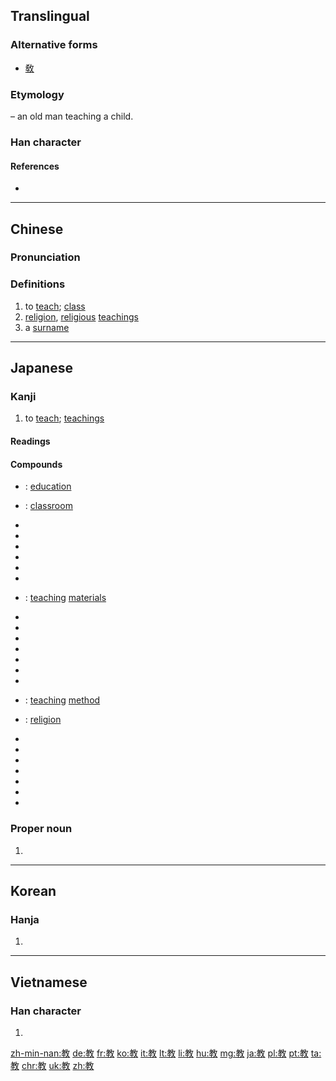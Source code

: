 {{also|敎}}
==Translingual==
{{stroke order|strokes=11}}

===Alternative forms===
* [[敎]]

===Etymology===
{{Han compound|孝|t1=old man and child|攴|alt2=攵|t2=action}} – an old man teaching a child.

===Han character===
{{Han char|rn=66|rad=攴|as=07|sn=11|four=4844<sub>0</sub>|canj=十木人大 (JDOK)|ids=⿰[[孝]][[攵]]}}

====References====
* {{Han ref|kx=0472.051|dkj=13213|dj=0823.010|hdz=21459.090|uh=6559|ud=25945|bh=B1D0|bd=45520}}

----

==Chinese==
{{zh-forms}}

===Pronunciation===
{{zh-pron
|m=jiào,jiāo,2a=y
|c=gaau1,gaau3
|h=pfs=kau/kâu
|mn=kà/kàu
|w=2qiau,2kau
|mc=y
|oc=y
|ma=y
|cat=v,n,pn
}}

===Definitions===
{{zh-hanzi}}

# to [[teach]]; [[class]]
# [[religion]], [[religious]] [[teachings]]
# a [[surname]]

----

==Japanese==

===Kanji===
{{ja-kanji|grade=2|rs=攴07}}

# to [[teach]]; [[teaching]]s

====Readings====
{{ja-readings
|goon=[[きょう]] (kyō) < [[けう]] (keu)
|kanon=[[こう]] (kō) < [[かう]] (kau) {{non-joyo-reading}}
|kun=[[おしえる]] ([[教える]], oshieru), [[おしえ]] ([[教え]], oshie), [[おそわる]] ([[教わる]], osowaru)}}

====Compounds====
{{der-top|Compounds}}
* {{ja-r|教育|きょういく}}: [[education]]
* {{ja-r|教室|きょうしつ}}: [[classroom]]
* {{ja-r|教員|きょういん}}
* {{ja-r|教化|きょうか}}
* {{ja-r|教科|きょうか}}
* {{ja-r|教会|きょうかい}}
* {{ja-r|教戒|教戒, 教誨|きょうかい}}
* {{ja-r|教学|きょうがく}}
* {{ja-r|教材|きょうざい}}: [[teaching]] [[materials]]
* {{ja-r|教義|tr=きょうぎ}}
* {{ja-r|教師|tr=きょうし}}
* {{ja-r|教授|tr=きょうじゅ}}
* {{ja-r|教習|tr=きょうしゅう}}
* {{ja-r|教習所|tr=きょうしゅうじょ}}
* {{ja-r|教訓|tr=きょうくん}}
* {{ja-r|教条|tr=きょうじょう}}
* {{ja-r|教法|きょうほう}}: [[teaching]] [[method]]
* {{ja-r|宗教|しゅきょう}}: [[religion]]
* {{ja-r|教条主義|きょうじょう しゅぎ}}
* {{ja-r|教諭|きょうゆ}}
* {{ja-r|教養|きょうよう}}
* {{ja-r|回教|かいきょう}}
* {{ja-r|儒教|じゅきょう}}
* {{ja-r|調教|ちょうきょう}}
* {{ja-r|教祖|きょうそ}}
{{der-bottom}}

===Proper noun===
{{ja-pos|proper|さとし}}

# {{given name|lang=ja|sort=さとし|male}}

----

==Korean==

===Hanja===
{{ko-hanja|hangeul=교|eumhun=|mr=kyo|y=kyo}}

# {{defn|lang=ko|sort=攴07}}

----

==Vietnamese==

===Han character===
{{vi-hantu|[[giáo]], [[dáo]], [[ráu]], [[tráo]]|rs=攴07}}

# {{defn|lang=vi|sort=攴07}}

[[zh-min-nan:教]]
[[de:教]]
[[fr:教]]
[[ko:教]]
[[it:教]]
[[lt:教]]
[[li:教]]
[[hu:教]]
[[mg:教]]
[[ja:教]]
[[pl:教]]
[[pt:教]]
[[ta:教]]
[[chr:教]]
[[uk:教]]
[[zh:教]]